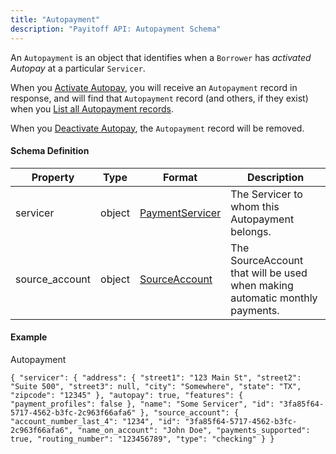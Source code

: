 ```yaml
---
title: "Autopayment"
description: "Payitoff API: Autopayment Schema"
---
```


An `Autopayment` is an object that identifies when a `Borrower` has _activated Autopay_ at a particular `Servicer`. 

When you [Activate Autopay](/reference/activate-autopay), you will receive an `Autopayment` record in response, and will find that `Autopayment` record (and others, if they exist) when you [List all Autopayment records](/reference/get-autopay).

When you [Deactivate Autopay](/reference/deactivate-autopay), the `Autopayment` record will be removed.

#### Schema Definition

| Property        | Type   | Format                                           | Description                                                                 |
| --------------- | ------ | ------------------------------------------------ | --------------------------------------------------------------------------- |
| servicer        | object | [PaymentServicer](/docs/payment-servicer-schema) | The Servicer to whom this Autopayment belongs.                              |
| source\_account | object | [SourceAccount](/docs/source-account-schema)     | The SourceAccount that will be used when making automatic monthly payments. |

#### Example

Autopayment

`{
  "servicer": {
    "address": {
      "street1": "123 Main St",
      "street2": "Suite 500",
      "street3": null,
      "city": "Somewhere",
      "state": "TX",
      "zipcode": "12345"
    },
    "autopay": true,
    "features": {
      "payment_profiles": false
    },
    "name": "Some Servicer",
    "id": "3fa85f64-5717-4562-b3fc-2c963f66afa6"
  },
  "source_account": {
    "account_number_last_4": "1234",
    "id": "3fa85f64-5717-4562-b3fc-2c963f66afa6",
    "name_on_account": "John Doe",
    "payments_supported": true,
    "routing_number": "123456789",
    "type": "checking"
  }
}
`